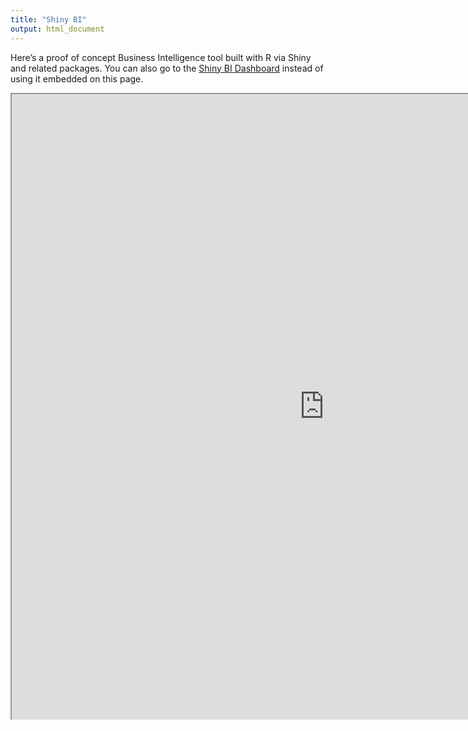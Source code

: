 ```yaml
---
title: "Shiny BI"
output: html_document
---
```


Here's a proof of concept Business Intelligence tool built with R via Shiny and related packages. You can also go to the [Shiny BI Dashboard](https://ncpolloc.shinyapps.io/first_shiny_app/) instead of using it embedded on this page.

<iframe src ="https://ncpolloc.shinyapps.io/shiny_bi/" height=1000px width=1000px />


Look at first shiny app for selecting colums from datatables:
https://ncpolloc.shinyapps.io/first_shiny_app/
